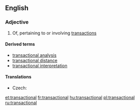 ==English==

===Adjective===
{{en-adj}}

# Of, pertaining to or involving [[transaction]]s

====Derived terms====
*[[transactional analysis]]
*[[transactional distance]]
*[[transactional interpretation]]

====Translations====
{{trans-top|of, pertaining to or involving transactions}}
* Czech: {{t-|cs|transakční}}
{{trans-mid}}
{{trans-bottom}}

[[et:transactional]]
[[fr:transactional]]
[[hu:transactional]]
[[pl:transactional]]
[[ru:transactional]]